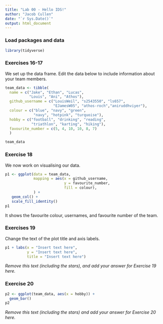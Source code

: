 ```yaml
---
title: "Lab 00 - Hello IDS!"
author: "Jacob Cullen"
date: "`r Sys.Date()`"
output: html_document
---
```


### Load packages and data

```r
library(tidyverse) 
```

### Exercises 16-17

We set up the data frame. Edit the data below to include information about your team members.

```r
team_data <- tibble(
  name = c("Jake", "Ethan", "Lucas", 
           "Louis", "Ani", "Athos"),
  github_username = c("LouisWeil", "s2543550", "ls657", 
                      "EJamesW05", "athos-roch","aniruddhviyer"), 
  colour = c("blue", "navy", "green", 
             "navy", "hotpink", "turquoise"),
  hobby = c("football", "drinking", "reading", 
            "triathlon", "karting", "hiking"),
  favourite_number = c(5, 4, 10, 10, 8, 7)
  )

team_data
```

### Exercise 18

We now work on visualising our data. 

```r
p1 <- ggplot(data = team_data, 
             mapping = aes(x = github_username, 
                           y = favourite_number,
                           fill = colour), 
             ) +
   geom_col() +
   scale_fill_identity()
p1
```


It shows the favourite colour, usernames, and favourite number of the team.

### Exercises 19

Change the text of the plot title and axis labels.

```r
p1 + labs(x = "Insert text here", 
          y = "Insert text here",
          title = "Insert text here")
```

*Remove this text (including the stars), and add your answer for Exercise 19 here.*

### Exercise 20

```r
p2 <- ggplot(team_data, aes(x = hobby)) +
  geom_bar()
p2
```

*Remove this text (including the stars) and add your answer for Exercise 20 here.*

